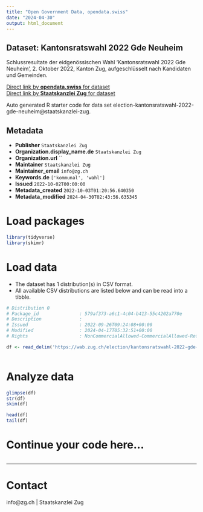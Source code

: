 ```yaml
---
title: "Open Government Data, opendata.swiss"
date: "2024-04-30"
output: html_document
---
```


## Dataset: Kantonsratswahl 2022 Gde Neuheim

Schlussresultate der eidgenössischen Wahl 'Kantonsratswahl 2022 Gde Neuheim', 2. Oktober 2022, Kanton Zug, aufgeschlüsselt nach Kandidaten und Gemeinden.

[Direct link by **opendata.swiss** for dataset](https://opendata.swiss/de/dataset/kantonsratswahl-2022-gde-neuheim)<br>
[Direct link by **Staatskanzlei Zug** for dataset](https://wab.zug.ch/election/kantonsratswahl-2022-gde-neuheim/data)

Auto generated R starter code for data set election-kantonsratswahl-2022-gde-neuheim@staatskanzlei-zug.

## Metadata

- **Publisher** `Staatskanzlei Zug`
- **Organization.display_name.de** `Staatskanzlei Zug`
- **Organization.url** ``
- **Maintainer** `Staatskanzlei Zug`
- **Maintainer_email** `info@zg.ch`
- **Keywords.de** `['kommunal', 'wahl']`
- **Issued** `2022-10-02T00:00:00`
- **Metadata_created** `2022-10-03T01:20:56.640350`
- **Metadata_modified** `2024-04-30T02:43:56.635345`


# Load packages

```r

library(tidyverse)
library(skimr)

```

# Load data

-   The dataset has 1 distribution(s) in CSV format.
-   All available CSV distributions are listed below and can be read into a tibble.

```r

# Distribution 0
# Package_id               : 579af373-a6c1-4c04-b413-55c4202a770e
# Description              : 
# Issued                   : 2022-09-26T09:24:08+00:00
# Modified                 : 2024-04-17T05:32:51+00:00
# Rights                   : NonCommercialAllowed-CommercialAllowed-ReferenceRequired

df <- read_delim('https://wab.zug.ch/election/kantonsratswahl-2022-gde-neuheim/data-csv')



```

# Analyze data

```r

glimpse(df)
str(df)
skim(df)

head(df)
tail(df)

```

# Continue your code here...

```r

```

------------------------------------------------------------------------

# Contact

info@zg.ch | Staatskanzlei Zug
